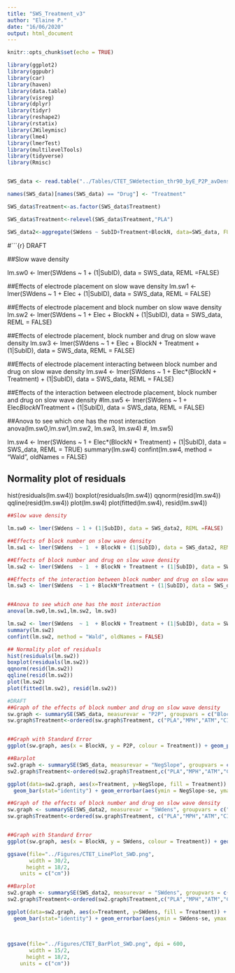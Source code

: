 ```yaml
---
title: "SWS_Treatment_v3"
author: "Elaine P."
date: "16/06/2020"
output: html_document
---
```


```r
knitr::opts_chunk$set(echo = TRUE)
```

```r
library(ggplot2)
library(ggpubr)
library(car)
library(haven)
library(data.table)
library(visreg)
library(dplyr)
library(tidyr)
library(reshape2)
library(rstatix)
library(JWileymisc)
library(lme4)
library(lmerTest)
library(multilevelTools)
library(tidyverse)
library(Rmisc)


SWS_data <- read.table("../Tables/CTET_SWdetection_thr90_byE_P2P_avDens_behav_vec_full_v3.txt", header = TRUE, sep = ",", stringsAsFactors = FALSE)

names(SWS_data)[names(SWS_data) == "Drug"] <- "Treatment"

SWS_data$Treatment<-as.factor(SWS_data$Treatment)

SWS_data$Treatment<-relevel(SWS_data$Treatment,"PLA")

SWS_data2<-aggregate(SWdens ~ SubID+Treatment+BlockN, data=SWS_data, FUN=mean)
```


#```{r}  DRAFT 

##Slow wave density 

lm.sw0 <- lmer(SWdens ~ 1 + (1|SubID), data = SWS_data, REML =FALSE)

##Effects of electrode placement on slow wave density
lm.sw1 <- lmer(SWdens  ~ 1 + Elec + (1|SubID), data = SWS_data, REML = FALSE)


##Effects of electrode placement and block number on slow wave density
lm.sw2 <- lmer(SWdens  ~ 1 + Elec + BlockN + (1|SubID), data = SWS_data, REML = FALSE)

##Effects of electrode placement, block number and drug on slow wave density
lm.sw3 <- lmer(SWdens  ~ 1 + Elec + BlockN + Treatment + (1|SubID), data = SWS_data, REML = FALSE)

##Effects of electrode placement interacting between block number and drug on slow wave density
  lm.sw4 <- lmer(SWdens  ~ 1 + Elec*(BlockN + Treatment) + (1|SubID), data = SWS_data, REML = FALSE)

##Effects of the interaction between electrode placement, block number and drug on slow wave density
#lm.sw5 <- lmer(SWdens  ~ 1 + Elec*BlockN*Treatment + (1|SubID), data = SWS_data, REML = FALSE)


##Anova to see which one has the most interaction
anova(lm.sw0,lm.sw1,lm.sw2, lm.sw3, lm.sw4) #, lm.sw5)

lm.sw4 <- lmer(SWdens  ~ 1 + Elec*(BlockN + Treatment) + (1|SubID), data = SWS_data, REML = TRUE)
summary(lm.sw4)
confint(lm.sw4, method = "Wald", oldNames = FALSE)

## Normality plot of residuals 
hist(residuals(lm.sw4))
boxplot(residuals(lm.sw4))
qqnorm(resid(lm.sw4))
qqline(resid(lm.sw4))
plot(lm.sw4)
plot(fitted(lm.sw4), resid(lm.sw4)) 


```r
##Slow wave density 

lm.sw0 <- lmer(SWdens ~ 1 + (1|SubID), data = SWS_data2, REML =FALSE)

##Effects of block number on slow wave density
lm.sw1 <- lmer(SWdens  ~ 1  + BlockN + (1|SubID), data = SWS_data2, REML = FALSE)

##Effects of block number and drug on slow wave density
lm.sw2 <- lmer(SWdens  ~ 1  + BlockN + Treatment + (1|SubID), data = SWS_data2, REML = FALSE)

##Effects of the interaction between block number and drug on slow wave density
lm.sw3 <- lmer(SWdens  ~ 1 + BlockN*Treatment + (1|SubID), data = SWS_data2, REML = FALSE)


##Anova to see which one has the most interaction
anova(lm.sw0,lm.sw1,lm.sw2, lm.sw3)

lm.sw2 <- lmer(SWdens  ~ 1  + BlockN + Treatment + (1|SubID), data = SWS_data2, REML = TRUE)
summary(lm.sw2)
confint(lm.sw2, method = "Wald", oldNames = FALSE)

## Normality plot of residuals 
hist(residuals(lm.sw2))
boxplot(residuals(lm.sw2))
qqnorm(resid(lm.sw2))
qqline(resid(lm.sw2))
plot(lm.sw2)
plot(fitted(lm.sw2), resid(lm.sw2))

```

```r
#DRAFT 
##Graph of the effects of block number and drug on slow wave density
sw.graph <- summarySE(SWS_data, measurevar = "P2P", groupvars = c("BlockN", "Treatment"))
sw.graph$Treatment<-ordered(sw.graph$Treatment, c("PLA","MPH","ATM","CIT"))


##Graph with Standard Error 
ggplot(sw.graph, aes(x = BlockN, y = P2P, colour = Treatment)) + geom_point() + geom_line() +  ggtitle("Mean Slow Wave Density According To Block Number and Treatment") + ylab("Mean Slow Wave Density") + xlab("Block Number")+ geom_ribbon(aes(ymin = P2P-se, ymax = P2P+se, fill = Treatment), alpha = .35, linetype = 0) + scale_fill_manual(values = c("#666666", "#d95f02", "#7570b3", "#1b9e77")) + scale_colour_manual(values = c("#666666", "#d95f02", "#7570b3", "#1b9e77")) + scale_x_continuous(breaks = c(1:10))

##Barplot 
sw2.graph <- summarySE(SWS_data, measurevar = "NegSlope", groupvars = c( "Treatment"))
sw2.graph$Treatment<-ordered(sw2.graph$Treatment,c("PLA","MPH","ATM","CIT"))

ggplot(data=sw2.graph, aes(x=Treatment, y=NegSlope, fill = Treatment)) +
  geom_bar(stat="identity") + geom_errorbar(aes(ymin = NegSlope-se, ymax = NegSlope+se), width = .5, size = .6) + scale_fill_discrete( name = "Treatment", breaks = c("PLA", "MPH", "ATM", "CIT"), labels = c("Placebo", "Methylphenidate", "Atomoxetine", "Citalopram")) + ylab("Mean Slow Wave Density")+ scale_fill_manual(values = c("#666666", "#d95f02", "#7570b3", "#1b9e77"))  + ggtitle("Mean Slow Wave Density For Each Treatment")
```

```r
##Graph of the effects of block number and drug on slow wave density
sw.graph <- summarySE(SWS_data2, measurevar = "SWdens", groupvars = c("BlockN", "Treatment"))
sw.graph$Treatment<-ordered(sw.graph$Treatment, c("PLA","MPH","ATM","CIT"))


##Graph with Standard Error 
ggplot(sw.graph, aes(x = BlockN, y = SWdens, colour = Treatment)) + geom_point() + geom_line() + xlab("Block Number")+ geom_ribbon(aes(ymin = SWdens-se, ymax = SWdens+se, fill = Treatment), alpha = .35, linetype = 0) + scale_fill_manual(values = c("#666666", "#d95f02", "#7570b3", "#1b9e77")) + scale_colour_manual(values = c("#666666", "#d95f02", "#7570b3", "#1b9e77")) + scale_x_continuous(breaks = c(1:10))+ scale_y_continuous(labels = scales::number_format(accuracy = .01)) + theme_classic() +theme(panel.border = element_blank(), legend.position = "none",axis.title=element_text(size=14),axis.text=element_text(size=14), axis.title.y = element_blank()) 

ggsave(file="../Figures/CTET_LinePlot_SWD.png", 
       width = 30/2,
      height = 18/2,
    units = c("cm"))

##Barplot 
sw2.graph <- summarySE(SWS_data2, measurevar = "SWdens", groupvars = c( "Treatment"))
sw2.graph$Treatment<-ordered(sw2.graph$Treatment,c("PLA","MPH","ATM","CIT"))

ggplot(data=sw2.graph, aes(x=Treatment, y=SWdens, fill = Treatment)) +
  geom_bar(stat="identity") + geom_errorbar(aes(ymin = SWdens-se, ymax = SWdens+se), width = .5, size = .6) + scale_fill_discrete( name = "Treatment", breaks = c("PLA", "MPH", "ATM", "CIT"), labels = c("Placebo", "Methylphenidate", "Atomoxetine", "Citalopram")) + ylab("Mean Slow Wave Density")+ scale_fill_manual(values = c("#666666", "#d95f02", "#7570b3", "#1b9e77")) + coord_cartesian(ylim =c(3.25, 5.5)) + scale_y_continuous(labels = scales::number_format(accuracy = .01)) + theme_classic()+theme(legend.position = "none",axis.title=element_text(size=14),axis.text=element_text(size=14), axis.title.x = element_blank())

 
  
ggsave(file="../Figures/CTET_BarPlot_SWD.png", dpi = 600, 
       width = 15/2,
      height = 18/2,
    units = c("cm"))
```
